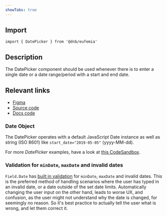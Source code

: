 ```yaml
---
showTabs: true
---
```


## Import

```tsx
import { DatePicker } from '@dnb/eufemia'
```

## Description

The DatePicker component should be used whenever there is to enter a single date or a date range/period with a start and end date.

## Relevant links

- [Figma](https://www.figma.com/design/cdtwQD8IJ7pTeE45U148r1/%F0%9F%92%BB-Eufemia---Web?node-id=4243-1497)
- [Source code](https://github.com/dnbexperience/eufemia/tree/main/packages/dnb-eufemia/src/components/date-picker)
- [Docs code](https://github.com/dnbexperience/eufemia/tree/main/packages/dnb-design-system-portal/src/docs/uilib/components/date-picker)

### Date Object

The DatePicker operates with a default JavaScript Date instance as well as string (ISO 8601) like `start_date="2019-05-05"` (yyyy-MM-dd).

For more _DatePicker_ examples, have a look at [this CodeSandbox](https://codesandbox.io/embed/q88v3r8w6).

### Validation for `minDate`, `maxDate` and invalid dates

`Field.Date` has [built in validation](https://eufemia.dnb.no/uilib/extensions/forms/feature-fields/Date/#date-limit-validation]) for `minDate`, `maxDate` and invalid dates.
This is the preferred method of handling scenarios where the user has typed in an invalid date, or a date outside of the set date limits.
Automatically changing the user input on the other hand, leads to worse UX, and confusion, as the user might not understand why the date is changed, for seemingly no reason.
So it's best practice to actually tell the user what is wrong, and let them correct it.
